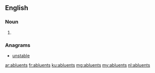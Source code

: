 ==English==

===Noun===
{{head|en|noun plural form}}

# {{plural of|abluent|lang=en}}

===Anagrams===
* [[unstable#English|unstable]]

[[ar:abluents]]
[[fr:abluents]]
[[ku:abluents]]
[[mg:abluents]]
[[my:abluents]]
[[nl:abluents]]